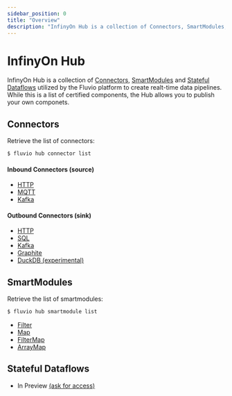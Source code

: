 ```yaml
---
sidebar_position: 0
title: "Overview"
description: "InfinyOn Hub is a collection of Connectors, SmartModules, Dafaflows utilized by the Fluvio platform to create realt-time data pipelines."
---
```


# InfinyOn Hub

InfinyOn Hub is a collection of [Connectors](#connectors), [SmartModules](#smartmodules) and [Stateful Dataflows](#stateful-dataflows) utilized by the Fluvio platform to create realt-time data pipelines. While this is a list of certified components, the Hub allows you to publish your own componets.

## Connectors

Retrieve the list of connectors:

```bash copy="fl"
$ fluvio hub connector list
```

#### Inbound Connectors (source)

* [HTTP](./connectors/inbound/http)
* [MQTT](./connectors/inbound/mqtt)
* [Kafka](./connectors/inbound/kafka)

#### Outbound Connectors (sink)

* [HTTP](./connectors/outbound/http)
* [SQL](./connectors/outbound/sql)
* [Kafka](./connectors/outbound/kafka)
* [Graphite](./connectors/outbound/graphite)
* [DuckDB (experimental)](./connectors/outbound/duckdb)

## SmartModules

Retrieve the list of smartmodules:

```bash copy="fl"
$ fluvio hub smartmodule list
```

* [Filter](./smartmodules/filter)
* [Map](./smartmodules/map)
* [FilterMap](./smartmodules/filter_map)
* [ArrayMap](./smartmodules/array_map)

## Stateful Dataflows

* In Preview [(ask for access)]

[(ask for access)]: https://discord.gg/zHsWBt5Z2n
